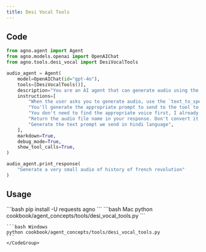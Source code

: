 ```yaml
---
title: Desi Vocal Tools
---
```


## Code

```python cookbook/agent_concepts/tools/desi_vocal_tools.py
from agno.agent import Agent
from agno.models.openai import OpenAIChat
from agno.tools.desi_vocal import DesiVocalTools

audio_agent = Agent(
    model=OpenAIChat(id="gpt-4o"),
    tools=[DesiVocalTools()],
    description="You are an AI agent that can generate audio using the DesiVocal API.",
    instructions=[
        "When the user asks you to generate audio, use the `text_to_speech` tool to generate the audio.",
        "You'll generate the appropriate prompt to send to the tool to generate audio.",
        "You don't need to find the appropriate voice first, I already specified the voice to user.",
        "Return the audio file name in your response. Don't convert it to markdown.",
        "Generate the text prompt we send in hindi language",
    ],
    markdown=True,
    debug_mode=True,
    show_tool_calls=True,
)

audio_agent.print_response(
    "Generate a very small audio of history of french revolution"
)
```

## Usage

<Steps>
  <Snippet file="create-venv-step.mdx" />

  <Step title="Install libraries">
    ```bash
    pip install -U requests agno
    ```
  </Step>

  <Step title="Run Agent">
    <CodeGroup>
    ```bash Mac
    python cookbook/agent_concepts/tools/desi_vocal_tools.py
    ```

    ```bash Windows
    python cookbook/agent_concepts/tools/desi_vocal_tools.py
    ```
    </CodeGroup>
  </Step>
</Steps>